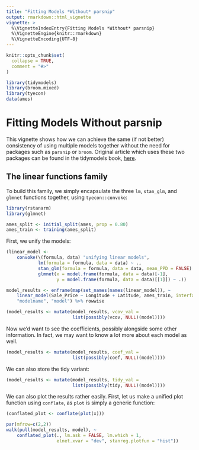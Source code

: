 ```yaml
---
title: "Fitting Models *Without* parsnip"
output: rmarkdown::html_vignette
vignette: >
  %\VignetteIndexEntry{Fitting Models *Without* parsnip}
  %\VignetteEngine{knitr::rmarkdown}
  %\VignetteEncoding{UTF-8}
---
```


```r
knitr::opts_chunk$set(
  collapse = TRUE,
  comment = "#>"
)
```

```r
library(tidymodels)
library(broom.mixed)
library(tyecon)
data(ames)
```

# Fitting Models Without parsnip

This vignette shows how we can achieve the same (if not better) consistency of using multiple models together without the need for packages such as `parsnip` or `broom`. Original article which uses these two packages can be found in the tidymodels book, [here](https://www.tmwr.org/models.html).

## The linear functions family

To build this family, we simply encapsulate the three `lm`, `stan_glm`, and `glmnet` functions together, using `tyecon::convoke`:

```r
library(rstanarm)
library(glmnet)
```

```r
ames_split <- initial_split(ames, prop = 0.80)
ames_train <- training(ames_split)
```

First, we unify the models: 

```r
(linear_model <-
    convoke(\(formula, data) "unifying linear models",
            lm(formula = formula, data = data) ~ .,
            stan_glm(formula = formula, data = data, mean_PPD = FALSE) ~ .,
            glmnet(x = model.frame(formula, data = data)[-1],
                   y = model.frame(formula, data = data)[[1]]) ~ .))
```

```r
model_results <- enframe(map(set_names(names(linear_model)), ~
    linear_model(Sale_Price ~ Longitude + Latitude, ames_train, interface = .)),
    "modelname", "model") %>% rowwise
```

```r
(model_results <- mutate(model_results, vcov_val =
                         list(possibly(vcov, NULL)(model))))
```

Now we'd want to see the coefficients, possibly alongside some other information. In fact, we may want to know a lot more about each model as well.

```r
(model_results <- mutate(model_results, coef_val =
                         list(possibly(coef, NULL)(model))))
```

We can also store the tidy variant:

```r
(model_results <- mutate(model_results, tidy_val =
                         list(possibly(tidy, NULL)(model))))
```

We can also plot the results rather easily. First, let us make a unified plot function using `conflate`, as `plot` is simply a generic function:

```r
(conflated_plot <- conflate(plot(x)))
```


```r
par(mfrow=c(2,2))
walk(pull(model_results, model), ~
    conflated_plot(., lm.ask = FALSE, lm.which = 1,
                   elnet.xvar = "dev", stanreg.plotfun = "hist"))
```


